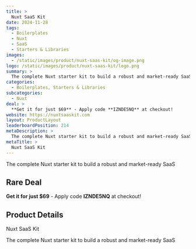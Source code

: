 ```yaml
---
title: >
  Nuxt SaaS Kit
date: 2024-11-28
tags:
  - Boilerplates
  - Nuxt
  - SaaS
  - Starters & Libraries
images:
  - /static/images/product/nuxt-saas-kit/og-image.png
logo: /static/images/product/nuxt-saas-kit/logo.png
summary: >
  The complete Nuxt starter kit to build a robust and market-ready SaaS
categories:
  - Boilerplates, Starters & Libraries
subcategories:
  - Nuxt
deal: >
  **Get it for just $69** - Apply code **IZNDE5NQ** at checkout!
website: https://nuxtsaaskit.com
layout: ProductLayout
leaderboardPosition: 214
metaDescription: >
  The complete Nuxt starter kit to build a robust and market-ready SaaS
metaTitle: >
  Nuxt SaaS Kit
---
```

The complete Nuxt starter kit to build a robust and market-ready SaaS

## Rare Deal

**Get it for just $69** - Apply code **IZNDE5NQ** at checkout!

## Product Details

Nuxt SaaS Kit

The complete Nuxt starter kit to build a robust and market-ready SaaS

